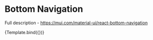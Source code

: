 
<Meta
  title="Material-UI/Navigation/Bottom Navigation"
  component={BottomNavigation}
/>

# Bottom Navigation

Full description - https://mui.com/material-ui/react-bottom-navigation

<Canvas>
  <Story name="Primary">{Template.bind({})}</Story>
</Canvas>
